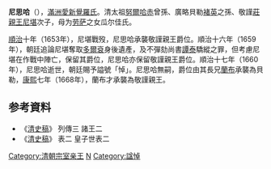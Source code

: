 {{Manchu name|[[爱新觉罗氏|爱新觉罗]]}}
'''尼思哈'''（{{Bd|1651年||1660年}}），[[滿洲|滿洲]][[愛新覺羅氏|愛新覺羅氏]]。清太祖[[努爾哈赤|努爾哈赤]]曾孫、廣略貝勒[[褚英|褚英]]之孫、敬謹[[莊親王|莊親王]][[尼堪_(清朝宗室)|尼堪]]次子，母为[[劳萨|劳萨]]之女瓜尔佳氏。

[[順治|順治]]十年（1653年），尼堪戰歿，尼思哈承襲敬謹親王爵位。順治十六年（1659年），朝廷追論尼堪奪取[[多爾袞|多爾袞]]身後遺產，及不彈劾尚書[[譚泰|譚泰]]驕縱之罪，但考慮尼堪在作戰中陣亡，保留其爵位，尼思哈亦保留敬謹親王爵位。順治十七年（1660年），尼思哈逝世，朝廷賜予謚號「悼」。尼思哈無嗣，爵位由其長兄[[蘭布|蘭布]]承襲為貝勒，[[康熙|康熙]]七年（1668年），蘭布才承襲為敬謹親王。

== 参考資料 ==
* 《[[清史稿|清史稿]]》 列傳三 諸王二
* 《[[清史稿|清史稿]]》 表二 皇子世表二

{{start box}}
{{s-hou|敬谨亲王世系|？||1660年|清太祖世系}}
{{s-roy}}
{{s-before|父敬謹莊親王[[尼堪|尼堪]]}}
{{s-title|[[敬谨親王|敬谨親王]]|任職期間:1652年－1660年}}
{{s-after|長兄[[蘭布|蘭布]]}}
{{end box}}

{{清朝人物小作品}}
[[Category:清朝宗室亲王|Category:清朝宗室亲王]]
[[Category:愛新覺羅氏|N]]
[[Category:諡悼|Category:諡悼]]